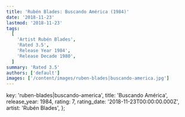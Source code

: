 ```yaml
---
title: 'Rubén Blades: Buscando América (1984)'
date: '2018-11-23'
lastmod: '2018-11-23'
tags:
  [
    'Artist Rubén Blades',
    'Rated 3.5',
    'Release Year 1984',
    'Release Decade 1980',
  ]
summary: 'Rated 3.5'
authors: ['default']
images: ['/content/images/ruben-blades|buscando-america.jpg']
---
```


  key: 'ruben-blades|buscando-america',
  title: 'Buscando América',
  release_year: 1984,
  rating: 7,
  rating_date: '2018-11-23T00:00:00.000Z',
  artist: 'Rubén Blades',
};

<MusicRating data={data} />
